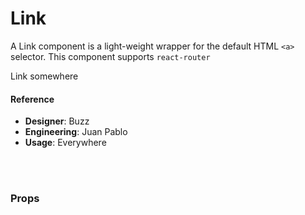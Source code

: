 
<Meta title="Components/Text/Link" component={Link} />

# Link

A Link component is a light-weight wrapper for the default HTML `<a>` selector. This component supports `react-router`

<Canvas>
  <Story name="default">
    <BrowserRouter>
      <Link href="https://github.com/helpscout/hsds-react">Link somewhere</Link>
    </BrowserRouter>
  </Story>
</Canvas>

#### Reference

- **Designer**: Buzz
- **Engineering**: Juan Pablo
- **Usage**: Everywhere

<br />
<br />

### Props

<ArgsTable of={Link} />
